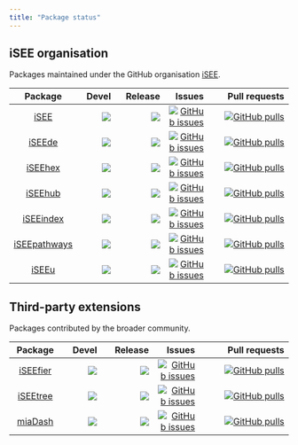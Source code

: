 ```yaml
---
title: "Package status"
---
```


## iSEE organisation

Packages maintained under the GitHub organisation [iSEE](https://github.com/iSEE).

| Package | Devel | Release | Issues | Pull requests |
|:-------:|------:|--------:|-------:|--------------:|
| [iSEE](https://github.com/iSEE/iSEE) | [![](http://bioconductor.org/shields/build/devel/bioc/iSEE.svg)](http://bioconductor.org/checkResults/devel/bioc-LATEST/iSEE) | [![](http://bioconductor.org/shields/build/release/bioc/iSEE.svg)](http://bioconductor.org/checkResults/release/bioc-LATEST/iSEE) | [![GitHub issues](https://img.shields.io/github/issues/iSEE/iSEE)](https://github.com/iSEE/iSEE/issues) | [![GitHub pulls](https://img.shields.io/github/issues-pr/iSEE/iSEE)](https://github.com/iSEE/iSEE/pulls)|
| [iSEEde](https://github.com/iSEE/iSEEde) | [![](http://bioconductor.org/shields/build/devel/bioc/iSEEde.svg)](http://bioconductor.org/checkResults/devel/bioc-LATEST/iSEEde) | [![](http://bioconductor.org/shields/build/release/bioc/iSEEde.svg)](http://bioconductor.org/checkResults/release/bioc-LATEST/iSEEde) | [![GitHub issues](https://img.shields.io/github/issues/iSEE/iSEEde)](https://github.com/iSEE/iSEEde/issues) | [![GitHub pulls](https://img.shields.io/github/issues-pr/iSEE/iSEEde)](https://github.com/iSEE/iSEEde/pulls)|
| [iSEEhex](https://github.com/iSEE/iSEEhex) | [![](http://bioconductor.org/shields/build/devel/bioc/iSEEhex.svg)](http://bioconductor.org/checkResults/devel/bioc-LATEST/iSEEhex) | [![](http://bioconductor.org/shields/build/release/bioc/iSEEhex.svg)](http://bioconductor.org/checkResults/release/bioc-LATEST/iSEEhex) | [![GitHub issues](https://img.shields.io/github/issues/iSEE/iSEEhex)](https://github.com/iSEE/iSEEhex/issues) | [![GitHub pulls](https://img.shields.io/github/issues-pr/iSEE/iSEEhex)](https://github.com/iSEE/iSEEhex/pulls)|
| [iSEEhub](https://github.com/iSEE/iSEEhub) | [![](http://bioconductor.org/shields/build/devel/bioc/iSEEhub.svg)](http://bioconductor.org/checkResults/devel/bioc-LATEST/iSEEhub) |[![](http://bioconductor.org/shields/build/release/bioc/iSEEhub.svg)](http://bioconductor.org/checkResults/release/bioc-LATEST/iSEEhub) | [![GitHub issues](https://img.shields.io/github/issues/iSEE/iSEEhub)](https://github.com/iSEE/iSEEhub/issues) | [![GitHub pulls](https://img.shields.io/github/issues-pr/iSEE/iSEEhub)](https://github.com/iSEE/iSEEhub/pulls)|
| [iSEEindex](https://github.com/iSEE/iSEEindex) | [![](http://bioconductor.org/shields/build/devel/bioc/iSEEindex.svg)](http://bioconductor.org/checkResults/devel/bioc-LATEST/iSEEindex) | [![](http://bioconductor.org/shields/build/release/bioc/iSEEindex.svg)](http://bioconductor.org/checkResults/release/bioc-LATEST/iSEEindex) | [![GitHub issues](https://img.shields.io/github/issues/iSEE/iSEEindex)](https://github.com/iSEE/iSEEindex/issues) | [![GitHub pulls](https://img.shields.io/github/issues-pr/iSEE/iSEEindex)](https://github.com/iSEE/iSEEindex/pulls)|
| [iSEEpathways](https://github.com/iSEE/iSEEpathways) | [![](http://bioconductor.org/shields/build/devel/bioc/iSEEpathways.svg)](http://bioconductor.org/checkResults/devel/bioc-LATEST/iSEEpathways) | [![](http://bioconductor.org/shields/build/release/bioc/iSEEpathways.svg)](http://bioconductor.org/checkResults/release/bioc-LATEST/iSEEpathways) | [![GitHub issues](https://img.shields.io/github/issues/iSEE/iSEEpathways)](https://github.com/iSEE/iSEEpathways/issues) | [![GitHub pulls](https://img.shields.io/github/issues-pr/iSEE/iSEEpathways)](https://github.com/iSEE/iSEEpathways/pulls)|
| [iSEEu](https://github.com/iSEE/iSEEu) | [![](http://bioconductor.org/shields/build/devel/bioc/iSEEu.svg)](http://bioconductor.org/checkResults/devel/bioc-LATEST/iSEEu) |[![](http://bioconductor.org/shields/build/release/bioc/iSEEu.svg)](http://bioconductor.org/checkResults/release/bioc-LATEST/iSEEu) | [![GitHub issues](https://img.shields.io/github/issues/iSEE/iSEEu)](https://github.com/iSEE/iSEEu/issues) | [![GitHub pulls](https://img.shields.io/github/issues-pr/iSEE/iSEEu)](https://github.com/iSEE/iSEEu/pulls) |
<!-- | [PACKAGE_NAME](https://github.com/OWNER/REPO) | [![](http://bioconductor.org/shields/build/devel/bioc/PACKAGE_NAME.svg)](http://bioconductor.org/checkResults/devel/bioc-LATEST/PACKAGE_NAME) | [![](http://bioconductor.org/shields/build/release/bioc/PACKAGE_NAME.svg)](http://bioconductor.org/checkResults/release/bioc-LATEST/PACKAGE_NAME) | [![GitHub issues](https://img.shields.io/github/issues/OWNER/REPO)](https://github.com/OWNER/REPO/issues) | [![GitHub pulls](https://img.shields.io/github/issues-pr/OWNER/REPO)](https://github.com/OWNER/REPO/pulls)| -->

## Third-party extensions

Packages contributed by the broader community.

| Package | Devel | Release | Issues | Pull requests |
|:-------:|------:|--------:|-------:|--------------:|
| [iSEEfier](https://github.com/NajlaAbassi/iSEEfier) | [![](http://bioconductor.org/shields/build/devel/bioc/iSEEfier.svg)](http://bioconductor.org/checkResults/devel/bioc-LATEST/iSEEfier) | [![](http://bioconductor.org/shields/build/release/bioc/iSEEfier.svg)](http://bioconductor.org/checkResults/release/bioc-LATEST/iSEEfier) | [![GitHub issues](https://img.shields.io/github/issues/NajlaAbassi/iSEEfier)](https://github.com/NajlaAbassi/iSEEfier/issues) | [![GitHub pulls](https://img.shields.io/github/issues-pr/NajlaAbassi/iSEEfier)](https://github.com/NajlaAbassi/iSEEfier/pulls)|
| [iSEEtree](https://github.com/microbiome/iSEEtree) | [![](http://bioconductor.org/shields/build/devel/bioc/iSEEtree.svg)](http://bioconductor.org/checkResults/devel/bioc-LATEST/iSEEtree) | [![](http://bioconductor.org/shields/build/release/bioc/iSEEtree.svg)](http://bioconductor.org/checkResults/release/bioc-LATEST/iSEEtree) | [![GitHub issues](https://img.shields.io/github/issues/microbiome/iSEEtree)](https://github.com/microbiome/iSEEtree/issues) | [![GitHub pulls](https://img.shields.io/github/issues-pr/microbiome/iSEEtree)](https://github.com/microbiome/iSEEtree/pulls)|
| [miaDash](https://github.com/microbiome/miaDash) | [![](http://bioconductor.org/shields/build/devel/bioc/miaDash.svg)](http://bioconductor.org/checkResults/devel/bioc-LATEST/miaDash) | [![](http://bioconductor.org/shields/build/release/bioc/miaDash.svg)](http://bioconductor.org/checkResults/release/bioc-LATEST/miaDash) | [![GitHub issues](https://img.shields.io/github/issues/microbiome/miaDash)](https://github.com/microbiome/miaDash/issues) | [![GitHub pulls](https://img.shields.io/github/issues-pr/microbiome/miaDash)](https://github.com/microbiome/miaDash/pulls)|
<!-- | [PACKAGE_NAME](https://github.com/OWNER/REPO) | [![](http://bioconductor.org/shields/build/devel/bioc/PACKAGE_NAME.svg)](http://bioconductor.org/checkResults/devel/bioc-LATEST/PACKAGE_NAME) | [![](http://bioconductor.org/shields/build/release/bioc/PACKAGE_NAME.svg)](http://bioconductor.org/checkResults/release/bioc-LATEST/PACKAGE_NAME) | [![GitHub issues](https://img.shields.io/github/issues/OWNER/REPO)](https://github.com/OWNER/REPO/issues) | [![GitHub pulls](https://img.shields.io/github/issues-pr/OWNER/REPO)](https://github.com/OWNER/REPO/pulls)| -->
